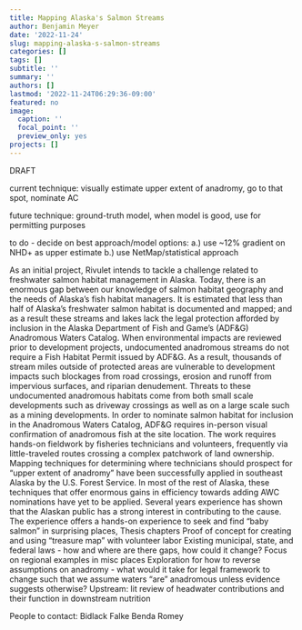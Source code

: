 ```yaml
---
title: Mapping Alaska's Salmon Streams
author: Benjamin Meyer
date: '2022-11-24'
slug: mapping-alaska-s-salmon-streams
categories: []
tags: []
subtitle: ''
summary: ''
authors: []
lastmod: '2022-11-24T06:29:36-09:00'
featured: no
image:
  caption: ''
  focal_point: ''
  preview_only: yes
projects: []
---
```


DRAFT


current technique: visually estimate upper extent of anadromy, go to that spot, nominate AC

future technique: ground-truth model, when model is good, use for permitting purposes

to do - decide on best approach/model
options:
a.) use ~12% gradient on NHD+ as upper estimate
b.) use NetMap/statistical approach



As an initial project, Rivulet intends to tackle a challenge related to freshwater salmon habitat management in Alaska. Today, there is an enormous gap between our knowledge of salmon habitat geography and the needs of Alaska’s fish habitat managers.
It is estimated that less than half of Alaska’s freshwater salmon habitat is documented and mapped; and as a result these streams and lakes lack the legal protection afforded by inclusion in the Alaska Department of Fish and Game’s (ADF&G) Anadromous Waters Catalog. When environmental impacts are reviewed prior to development projects, undocumented anadromous streams do not require a Fish Habitat Permit issued by ADF&G. As a result, thousands of stream miles outside of protected areas are vulnerable to development impacts such blockages from road crossings, erosion and runoff from impervious surfaces, and riparian denudement. Threats to these undocumented anadromous habitats come from both small scale developments such as driveway crossings as well as on a large scale such as a mining developments.
In order to nominate salmon habitat for inclusion in the Anadromous Waters Catalog, ADF&G requires in-person visual confirmation of anadromous fish at the site location. The work requires  hands-on fieldwork by fisheries technicians and volunteers, frequently via little-traveled routes crossing a complex patchwork of land ownership. 
Mapping techniques for determining where technicians should prospect for “upper extent of anadromy” have been successfully applied in southeast Alaska by the U.S. Forest Service. In most of the rest of Alaska, these techniques that offer enormous gains in efficiency towards adding AWC nominations have yet to be applied.
Several years experience has shown that the Alaskan public has a strong interest in contributing to the cause.
The experience offers a hands-on experience to seek and find “baby salmon” in surprising places, 
Thesis chapters
Proof of concept for creating and using “treasure map” with volunteer labor
Existing municipal, state, and federal laws - how and where are there gaps, how could it change? Focus on regional examples in misc places
Exploration for how to reverse assumptions on anadromy - what would it take for legal framework to change such that we assume waters “are” anadromous unless evidence suggests otherwise?
Upstream: lit review of headwater contributions and their function in downstream nutrition

People to contact:
Bidlack
Falke
Benda
Romey







